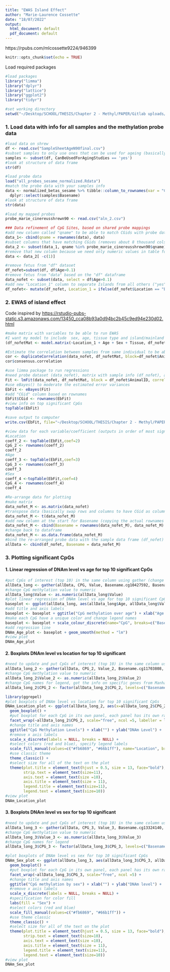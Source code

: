 ```yaml
---
title: "EWAS Island Effect"
author: "Marie-Laurence Cossette"
date: "18/07/2022"
output:
  html_document: default
  pdf_document: default
---
```


https://rpubs.com/mlcossette9224/946399

```r
knitr::opts_chunk$set(echo = TRUE)
```

Load required packages

```r
#load packages
library("limma")
library("dplyr")
library("lattice")
library("ggplot2")
library("tidyr")

#set working directory
setwd("~/Desktop/SCHOOL/THESIS/Chapter 2 - Methyl/PAPER/Gitlab uploads/")
```

### 1. Load data with info for all samples and the methylation probe data

```r
#load data on shrew
df <- read.csv("SampleSheetAgeN90final.csv")
#subset samples to only use ones that can be used for ageing (basically remove ones that didn't pass QC)
samples <- subset(df, CanBeUsedForAgingStudies == 'yes') 
#look at structure of data frame
str(df)

#load probe data
load("all_probes_sesame_normalized.Rdata")
#match the probe data with your samples info
data <- normalized_betas_sesame %>% tibble::column_to_rownames(var = "CGid")%>%
  dplyr::select(samples$Basename)
#look at structure of data frame
str(data)

#load my mapped probes
probe_marie_cinereusshrewn90 <- read.csv("aln_2.csv")

### Data refinement of CpG Sites, based on shared probe mappings
#add new column called "qname" to be able to match CGids with probe data set 
data_1<- cbind(qname = rownames(data), data)
#subset columns that have matching CGids (removes about 8 thousand cols)
data_2 <- subset(data_1, qname %in% probe_marie_cinereusshrewn90$qname)
#remove that new column because we need only numeric values in table for matrix step coming up in a bit
data <- data_2[ -c(1)]

#remove fetus from "df" dataset
df_nofet=subset(df, df$Age>0.1)
#remove fetus from "data" based on the "df" dataframe
data_nofet <- subset(data, select = df$Age>0.1)
#add new "Location_1" column to separate Islands from all others ("yes" = from BPI and Long Island)
df_nofet<- mutate(df_nofet, Location_1 = ifelse(df_nofet$Location == "Bon Portage Island Nova Scotia" | df_nofet$Location == "Long Island Nova Scotia", "yes", "no"))  
```

### 2. EWAS of island effect

Code inspired by <https://rstudio-pubs-static.s3.amazonaws.com/13450_cca08b93a0d94bc2b45c9ed94e230d02.html>

```r
#make matrix with variables to be able to run EWAS
#I want my model to include  sex, age, tissue type and island/mainland location
(df_nofetMat <- model.matrix(~Location_1 + Age + Sex + Tissue, df_nofet))
```

```r
#Estimate the correlation between samples from same individual to be able to include and account for it in regression model
cor <- duplicateCorrelation(data_nofet, df_nofetMat, block=df_nofet$AnimalID)
cor$consensus.correlation
```

```r
#use limma package to run regressions
#need probe dataset (data_nofet), matrix with sample info (df_nofet), and info on duplicat correlation form above
Fit <- lmFit(data_nofet, df_nofetMat, block = df_nofet$AnimalID, correlation = cor$consensus.correlation)
#use eBayes() to moderate the estimated error variances
EbFit <- eBayes(Fit)
#add "CGid" column based on rownames
EbFit$CGid <- rownames(EbFit)
#view info on top significant CpGs
topTable(EbFit)

#save output to computer
write.csv(EbFit, file="~/Desktop/SCHOOL/THESIS/Chapter 2 - Methyl/PAPER/Gitlab uploads/EWAS/EbFit_Island_effect.csv")
```

```r
#view data for each variable/coefficient (outputs in order of most significant)
#Location
coeff_2 <- topTable(EbFit,coef=2)
CpG_2 <- rownames(coeff_2)
coeff_2
#Age
coeff_3 <- topTable(EbFit,coef=3)
CpG_3 <- rownames(coeff_3)
coeff_3
#Sex
coeff_4 <-topTable(EbFit,coef=4)
CpG_4 <- rownames(coeff_4)
coeff_4
```

```r
#Re-arrange data for plotting
#make matrix
data_nofet_M <- as.matrix(data_nofet)
#transpose data (basically swap rows and columns to have CGid as column and sample ID as rows)
data_nofet_M <- t(data_nofet_M)
#add new column at the start for Basename (copying the actual rownames and making a column out of it)
data_nofet_M <- cbind(Basename = rownames(data_nofet_M), data_nofet_M)
#change back to dataframe
data_nofet_M <- as.data.frame(data_nofet_M)
#bind the re-arranged probe data with the sample data frame (df_nofet) using the "Basename" column
allData <- cbind(df_nofet, Basename = data_nofet_M)
```

### 3. Plotting significant CpGs

#### 1. Linear regression of DNAm level vs age for top 10 significant CpGs

```r
#put CpGs of interest (top 10) in the same column using gather (change wide format to tall)
allData_long <- gather(allData, CPG, Value, Basename.cg10427592, Basename.cg09313626, Basename.cg00505445, Basename.cg07302051, Basename.cg08938156, Basename.cg15647667, Basename.cg00029553, Basename.cg08255799, Basename.cg18560935, Basename.cg27021764, factor_key=TRUE)
#change CpG methylation value to numeric
allData_long$Value <- as.numeric(allData_long$Value)
#plot linear regression of DNAm level vs age for top 10 significant CpGs
baseplot <- ggplot(allData_long, aes(allData_long$Age, allData_long$Value, color=allData_long$CPG)) + geom_point(size = 1)
#add title and axis labels
baseplot <- baseplot + ggtitle("CpG methylation over age") + xlab("Age (years)") + ylab("DNAm level")
#make each CpG have a unique color and change legend names
baseplot <- baseplot + scale_colour_discrete(name="CpG", breaks=c("Basename.cg10427592", "Basename.cg09313626", "Basename.cg00505445", "Basename.cg07302051", "Basename.cg08938156", "Basename.cg15647667", "Basename.cg00029553", "Basename.cg08255799", "Basename.cg18560935", "Basename.cg27021764"), labels=c("cg10427592", "cg09313626", "cg00505445", "cg07302051", "cg08938156", "cg15647667", "cg00029553", "cg08255799", "cg18560935", "cg27021764"))
#add regression line
DNAm_Age_plot <- baseplot + geom_smooth(method = "lm") 
#view plot
DNAm_Age_plot
```

#### 2. Boxplots DNAm level vs location for top 10 significant

```r
#need to update and put CpGs of interest (top 10) in the same column using gather (change wide format to tall)
allData_long_2 <- gather(allData, CPG_2, Value_2, Basename.cg11703808, Basename.cg09227150, Basename.cg00152260, Basename.cg22063749, Basename.cg25115601, Basename.cg24102071, Basename.cg11099953, Basename.cg11065917, Basename.cg14198079, Basename.cg08887457, factor_key=TRUE)
#change CpG methylation value to numeric
allData_long_2$Value_2 <- as.numeric(allData_long_2$Value_2)
#change CpG names for legend, got the info on specific genes from Manhattan plot scripts
allData_long_2$CPG_2 <- factor(allData_long_2$CPG_2, levels=c("Basename.cg11703808", "Basename.cg09227150", "Basename.cg00152260", "Basename.cg22063749", "Basename.cg25115601", "Basename.cg24102071", "Basename.cg11099953", "Basename.cg11065917", "Basename.cg14198079", "Basename.cg08887457"), labels=c("cg11703808 EWS_Exon", "cg09227150" , "cg00152260 PO4F3_Intron", "cg22063749 UBP54_Intron", "cg25115601 TRI47_Exon", "cg24102071 ATPA_Exon"," cg11099953 TSH3_Intergenic", "cg11065917 COE4_Exon", "cg14198079", "cg08887457"))

library(ggrepel)
#plot boxplots of DNAm level vs location for top 10 significant CpGs
DNAm_Location_plot <- ggplot(allData_long_2, aes(x=allData_long_2$CPG_2, allData_long_2$Value_2, fill=allData_long_2$Location_1)) +
  geom_boxplot() + 
  #put boxplot for each CpG in its own panel, each panel has its own range of values for the y axis, put 5 side by side per row and   edit labeller to avoid cropped text
  facet_wrap(~allData_long_2$CPG_2, scale="free", ncol =5, labeller = label_wrap_gen(10)) +
  #change title and axis names
  ggtitle("CpG Methylation Levels") + xlab("") + ylab("DNAm Level") +
  #remove x axis labels
  scale_x_discrete(labels = NULL, breaks = NULL) + 
  #select colors (red and blue), specify legend labels
  scale_fill_manual(values=c("#fb6869", "#66b1ff"), name="Location", breaks=c("no", "yes"), labels=c("Mainland", "Island")) +
  #use classic theme
  theme_classic() +
  #select size for all of the text on the plot
  theme(plot.title = element_text(hjust = 0.5, size = 13, face="bold"),
        strip.text = element_text(size=11),
        axis.text = element_text(size =10),
        axis.title = element_text(size = 11),
        legend.title = element_text(size=11),
        legend.text = element_text(size=10))
#view plot
DNAm_Location_plot
```

#### 3. Boxplots DNAm level vs sex for top 10 significant

```r
#need to update and put CpGs of interest (top 10) in the same column using gather (change wide format to tall)
allData_long_3 <- gather(allData, CPG_3, Value_3, Basename.cg13324140, Basename.cg13102615, Basename.cg15281901, Basename.cg11115577, Basename.cg10876267, Basename.cg03178290, Basename.cg06382285, Basename.cg04927657, Basename.cg21064897, Basename.cg13842554, factor_key=TRUE)
#change CpG methylation value to numeric
allData_long_3$Value_3 <- as.numeric(allData_long_3$Value_3)
#change CpG names for legend
allData_long_3$CPG_3 <- factor(allData_long_3$CPG_3, levels=c("Basename.cg13324140", "Basename.cg13102615", "Basename.cg15281901", "Basename.cg11115577", "Basename.cg10876267", "Basename.cg03178290", "Basename.cg06382285", "Basename.cg04927657", "Basename.cg21064897", "Basename.cg13842554"),labels = c("cg13324140", "cg13102615", "cg15281901", "cg11115577", "cg10876267", "cg03178290", "cg06382285", "cg04927657", "cg21064897", "cg13842554"))

#plot boxplots of DNAm level vs sex for top 10 significant CpGs
DNAm_Sex_plot <- ggplot(allData_long_3, aes(allData_long_3$CPG_3, allData_long_3$Value_3, fill=allData_long_3$Sex)) + 
  geom_boxplot() + 
  #put boxplot for each CpG in its own panel, each panel has its own range of values for the y axis and put 5 side by side per row 
  facet_wrap(~allData_long_3$CPG_3, scale="free", ncol =5) +
  #change title and axis names
  ggtitle("CpG methylation by sex") + xlab("") + ylab("DNAm level") +
  #remove x axis labels
  scale_x_discrete(labels = NULL, breaks = NULL) + 
  #specification for color fill 
  labs(fill = "Sex") +
  #select colors (red and blue)
  scale_fill_manual(values=c("#fb6869", "#66b1ff")) +
  #use theme classic
  theme_classic() +
  #select size for all of the text on the plot
  theme(plot.title = element_text(hjust = 0.5, size = 13, face="bold"),
        strip.text = element_text(size=10),
        axis.text = element_text(size =10),
        axis.title = element_text(size = 11),
        legend.title = element_text(size=11),
        legend.text = element_text(size=10))
#view plot
DNAm_Sex_plot
```
